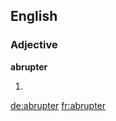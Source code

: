 ==English==

===Adjective===
'''abrupter'''
# {{en-comparative of|abrupt}}

[[de:abrupter]]
[[fr:abrupter]]
